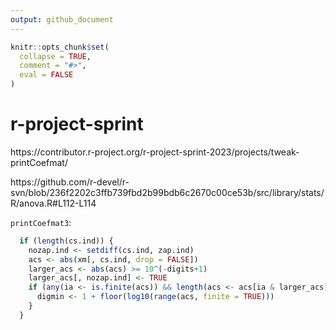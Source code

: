 ```yaml
---
output: github_document
---
```


<!-- README.md is generated from README.Rmd. Please edit that file -->

```r
knitr::opts_chunk$set(
  collapse = TRUE,
  comment = "#>",
  eval = FALSE
)
```

# r-project-sprint

<!-- badges: start -->
<!-- badges: end -->

https://contributor.r-project.org/r-project-sprint-2023/projects/tweak-printCoefmat/

https://github.com/r-devel/r-svn/blob/236f2202c3ffb739fbd2b99bdb6c2670c00ce53b/src/library/stats/R/anova.R#L112-L114


`printCoefmat3`:
```r
  if (length(cs.ind)) {
    nozap.ind <- setdiff(cs.ind, zap.ind)
    acs <- abs(xm[, cs.ind, drop = FALSE])
    larger_acs <- abs(acs) >= 10^(-digits+1)
    larger_acs[, nozap.ind] <- TRUE
    if (any(ia <- is.finite(acs)) && length(acs <- acs[ia & larger_acs])) {
      digmin <- 1 + floor(log10(range(acs, finite = TRUE)))
    }
  }
```

